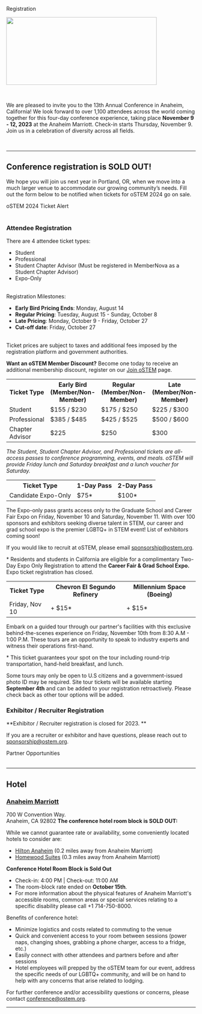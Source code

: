 
<SiteLayout title="Registration">

<div className="border-b-4 border-ostem-blue border-solid pb-4 mb-4 text-center">
  <p className="text-5xl font-display font-black">Registration</p>
</div>

<Image
  src="/images/2023registration.png"
  alt=""
  layout="responsive"
  width="400"
  height="180"
  priority="true"
/>

<br />

We are pleased to invite you to the 13th Annual Conference in Anaheim,
California! We look forward to over 1,100 attendees across the world coming
together for this four-day conference experience, taking place **November 9 -
12, 2023** at the Anaheim Marriott. Check-in starts Thursday, November 9. Join
us in a celebration of diversity across all fields.

<br />

---

<div className="text-bright-peach font-bold text-center">

## Conference registration is SOLD OUT!

</div>

We hope you will join us next year in Portland, OR, when we move into a much larger venue to accommodate our growing community’s needs. Fill out the form below to be notified when tickets for oSTEM 2024 go on sale.

<div className="my-2 flex flex-col items-center sm:flex-row justify-center">
  <div className="my-1 sm:mx-2">
    <CTAButton onClick="https://form.jotform.com/232986540358062">
      oSTEM 2024 Ticket Alert
    </CTAButton>
  </div>
</div>
<br />

### Attendee Registration

There are 4 attendee ticket types:

- Student
- Professional
- Student Chapter Advisor (Must be registered in MemberNova as a Student Chapter
  Advisor)
- Expo-Only

<br />
Registration Milestones:

- **Early Bird Pricing Ends**: Monday, August 14
- **Regular Pricing**: Tuesday, August 15 - Sunday, October 8
- **Late Pricing**: Monday, October 9 - Friday, October 27
- **Cut-off date**: Friday, October 27

<br />
Ticket prices are subject to taxes and additional fees imposed by the registration
platform and government authorities.

**Want an oSTEM Member Discount?** Become one today to receive an additional
membership discount, register on our
[Join oSTEM](https://ostem.org/page/how-to-join-ostem) page.

<TopicSquare title="Full Conference Tickets" borderColor="border-green-500">
<div className="overflow-x-auto">
<table className="table-fixed text-center">
    <tr>
        <th>Ticket Type</th>
        <th>Early Bird (Member/Non-Member)</th>
        <th>Regular (Member/Non-Member)</th>
        <th>Late (Member/Non-Member)</th>
    </tr>
    <tr>
        <td>Student</td>
        <td>$155 / $230</td>
        <td>$175 / $250</td>
        <td>$225 / $300</td>
    </tr>
    <tr>
        <td>Professional</td>
        <td>$385 / $485</td>
        <td>$425 / $525</td>
        <td>$500 / $600</td>
    </tr>
    <tr>
        <td>Chapter Advisor</td>
        <td>$225</td>
        <td>$250</td>
        <td>$300</td>
    </tr>
</table>
</div>

_The Student, Student Chapter Advisor, and Professional tickets are all-access
passes to conference programming, events, and meals. oSTEM will provide Friday
lunch and Saturday breakfast and a lunch voucher for Saturday._

</TopicSquare>

<TopicSquare title="Expo-Only Tickets" borderColor="border-blue-500">
<table className="table-fixed text-center">
    <tr>
        <th>Ticket Type</th>
        <th>1-Day Pass</th>
        <th>2-Day Pass</th>
    </tr>
    <tr>
        <td>Candidate Expo-Only</td>
        <td>$75*</td>
        <td>$100*</td>
    </tr>
</table>

The Expo-only pass grants access only to the Graduate School and Career Fair
Expo on Friday, November 10 and Saturday, November 11. With over 100 sponsors
and exhibitors seeking diverse talent in STEM, our career and grad school expo
is the premier LGBTQ+ in STEM event! List of exhibitors coming soon!

If you would like to recruit at oSTEM, please email sponsorship@ostem.org.

\* Residents and students in California are eligible for a complimentary Two-Day
Expo Only Registration to attend the **Career Fair & Grad School Expo.** Expo ticket registration has closed.

</TopicSquare>

<TopicSquare title="Sponsored Site Tour Tickets" borderColor="border-apricot">
  <table className="table-fixed text-center">
    <tr>
      <th>Ticket Type</th>
      <th>Chevron El Segundo Refinery</th>
      <th>Millennium Space (Boeing)</th>
    </tr>
    <tr>
      <td>Friday, Nov 10</td>
      <td>+ $15*</td>
      <td>+ $15*</td>
    </tr>
  </table>

Embark on a guided tour through our partner's facilities with this exclusive
behind-the-scenes experience on Friday, November 10th from 8:30 A.M - 1:00 P.M.
These tours are an opportunity to speak to industry experts and witness their
operations first-hand.

\* This ticket guarantees your spot on the tour including round-trip
transportation, hand-held breakfast, and lunch.

Some tours may only be open to U.S citizens and a government-issued photo ID may
be required. Site tour tickets will be available starting **September 4th** and
can be added to your registration retroactively. Please check back as other tour
options will be added.

</TopicSquare>

### Exhibitor / Recruiter Registration

**Exhibitor / Recruiter registration is closed for 2023. **

If you are a recruiter or exhibitor and have questions, please reach out to
sponsorship@ostem.org.

<div className="my-2">
  <CTAButton onClick="https://conference.ostem.org/2023/partnership">
    Partner Opportunities
  </CTAButton>
</div>
<br />

---

## Hotel

### [Anaheim Marriott](https://book.passkey.com/gt/219160066?gtid=cc97f7a6a077dc5ceb363d597f72a611)

700 W Convention Way. <br /> Anaheim, CA 92802 **The conference hotel room block
is SOLD OUT:**

While we cannot guarantee rate or availability, some conveniently located hotels
to consider are:

- [Hilton Anaheim](https://www.hilton.com/en/hotels/snaahhh-hilton-anaheim/)
  (0.2 miles away from Anaheim Marriott)
- [Homewood Suites](https://www.hilton.com/en/hotels/anadlhw-homewood-suites-anaheim-resort-convention-center/)
  (0.3 miles away from Anaheim Marriott)

**Conference Hotel Room Block is Sold Out**
- Check-in: 4:00 PM | Check-out: 11:00 AM
- The room-block rate ended on **October 15th**.
- For more information about the physical features of Anaheim Marriott's
  accessible rooms, common areas or special services relating to a specific
  disability please call +1 714-750-8000.

Benefits of conference hotel:

- Minimize logistics and costs related to commuting to the venue
- Quick and convenient access to your room between sessions (power naps,
  changing shoes, grabbing a phone charger, access to a fridge, etc.)
- Easily connect with other attendees and partners before and after sessions
- Hotel employees will prepped by the oSTEM team for our event, address the
  specific needs of our LGBTQ+ community, and will be on hand to help with any
  concerns that arise related to lodging.

For further conference and/or accessibility questions or concerns, please
contact conference@ostem.org.

---

</SiteLayout>
